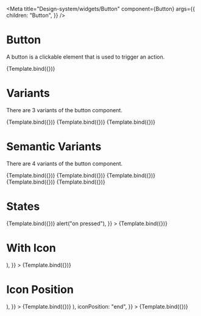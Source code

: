 

<Meta
  title="Design-system/widgets/Button"
  component={Button}
  args={{
    children: "Button",
  }}
/>


# Button

A button is a clickable element that is used to trigger an action.

<Canvas>
  <Story name="Button">{Template.bind({})}</Story>
</Canvas>

<ArgsTable story="Button" of={Button} />

# Variants

There are 3 variants of the button component.

<Canvas>
  <Story
    name="Fileld"
    args={{
      children: "Filled",
    }}
  >
    {Template.bind({})}
  </Story>
  <Story
    name="Outlined"
    args={{
      variant: "outlined",
      children: "Outlined",
    }}
  >
    {Template.bind({})}
  </Story>
  <Story
    name="Ghost"
    args={{
      variant: "ghost",
      children: "Ghost",
    }}
  >
    {Template.bind({})}
  </Story>
</Canvas>

# Semantic Variants

There are 4 variants of the button component.

<Canvas>
  <Story
    name="Accent"
    args={{
      color: "accent",
      children: "Accent",
    }}
  >
    {Template.bind({})}
  </Story>
  <Story
    name="Positive"
    args={{
      color: "positive",
      children: "Positive",
    }}
  >
    {Template.bind({})}
  </Story>
  <Story
    name="Negative"
    args={{
      color: "negative",
      children: "Negative",
    }}
  >
    {Template.bind({})}
  </Story>
  <Story
    name="Warning"
    args={{
      color: "warning",
      children: "Warning",
    }}
  >
    {Template.bind({})}
  </Story>
  <Story
    name="Neutral"
    args={{
      color: "neutral",
      children: "Neutral",
    }}
  >
    {Template.bind({})}
  </Story>
</Canvas>

# States

<Canvas>
  <Story
    name="Disabled State"
    args={{
      isDisabled: true,
      children: "Disabled",
    }}
  >
    {Template.bind({})}
  </Story>
  <Story
    name="Loading State"
    args={{
      isLoading: true,
      children: "Loading",
      onPress: () => alert("on pressed"),
    }}
  >
    {Template.bind({})}
  </Story>
</Canvas>

# With Icon

<Canvas>
  <Story
    name="With Icon"
    args={{
      children: "With Icon",
      icon: (
        <Icon>
          <EmotionHappyLineIcon />
        </Icon>
      ),
    }}
  >
    {Template.bind({})}
  </Story>
</Canvas>

# Icon Position

<Canvas>
  <Story
    name="Icon Position - Start"
    args={{
      children: "Icon Start",
      icon: (
        <Icon>
          <EmotionHappyLineIcon />
        </Icon>
      ),
    }}
  >
    {Template.bind({})}
  </Story>
  <Story
    name="Icon Position - End"
    args={{
      children: "Icon End",
      icon: (
        <Icon>
          <EmotionHappyLineIcon />
        </Icon>
      ),
      iconPosition: "end",
    }}
  >
    {Template.bind({})}
  </Story>
</Canvas>
